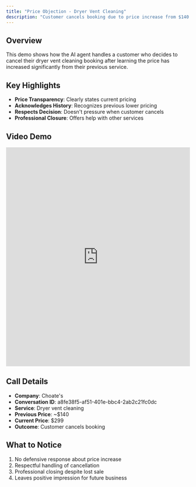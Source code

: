 ```yaml
---
title: "Price Objection - Dryer Vent Cleaning"
description: "Customer cancels booking due to price increase from $140 to $299"
---
```


## Overview

This demo shows how the AI agent handles a customer who decides to cancel their dryer vent cleaning booking after learning the price has increased significantly from their previous service.

## Key Highlights

- **Price Transparency**: Clearly states current pricing
- **Acknowledges History**: Recognizes previous lower pricing
- **Respects Decision**: Doesn't pressure when customer cancels
- **Professional Closure**: Offers help with other services

## Video Demo

<iframe
  src="https://share.descript.com/embed/IOn0QSd1NJx"
  width="100%"
  height="600"
  frameBorder="0"
  allowFullScreen
  className="rounded-xl"
></iframe>

## Call Details

- **Company**: Choate's
- **Conversation ID**: a8fe38f5-af51-401e-bbc4-2ab2c21fc0dc
- **Service**: Dryer vent cleaning
- **Previous Price**: ~$140
- **Current Price**: $299
- **Outcome**: Customer cancels booking

## What to Notice

1. No defensive response about price increase
2. Respectful handling of cancellation
3. Professional closing despite lost sale
4. Leaves positive impression for future business
